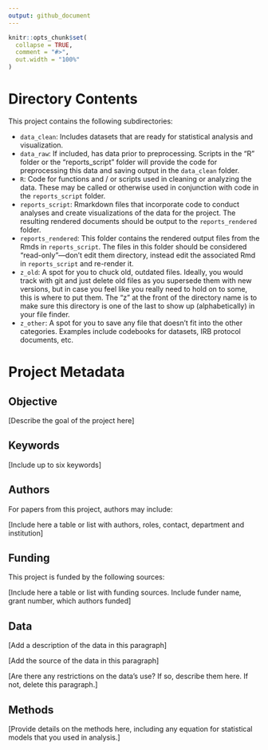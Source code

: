 ```yaml
---
output: github_document
---
```


<!-- README.md is generated from README.Rmd. Please edit that file -->

```r
knitr::opts_chunk$set(
  collapse = TRUE,
  comment = "#>",
  out.width = "100%"
)
```

# Directory Contents

This project contains the following subdirectories: 

- `data_clean`: Includes datasets that are ready for statistical analysis
and visualization.
- `data_raw`: If included, has data prior to preprocessing. Scripts in the 
"R" folder or the "reports_script" folder will provide the code for preprocessing
this data and saving output in the `data_clean` folder.
- `R`: Code for functions and / or scripts used in cleaning or analyzing the 
data. These may be called or otherwise used in conjunction with code in the 
`reports_script` folder.
- `reports_script`: Rmarkdown files that incorporate code to conduct analyses
and create visualizations of the data for the project. The resulting 
rendered documents should be output to the `reports_rendered` folder. 
- `reports_rendered`: This folder contains the rendered output files from the
Rmds in `reports_script`. The files in this folder should be considered
"read-only"---don't edit them directory, instead edit the associated Rmd in
`reports_script` and re-render it.
- `z_old`: A spot for you to chuck old, outdated files. Ideally, you would 
track with git and just delete old files as you supersede them with new versions, 
but in case you feel like you really need to hold on to some, this is where to 
put them. The "z" at the front of the directory name is to make sure this 
directory is one of the last to show up (alphabetically) in your file finder.
- `z_other`: A spot for you to save any file that doesn't fit into the other
categories. Examples include codebooks for datasets, IRB protocol documents, 
etc.

# Project Metadata

## Objective

[Describe the goal of the project here]

## Keywords

[Include up to six keywords]

## Authors

For papers from this project, authors may include: 

[Include here a table or list with authors, roles, contact, department and
institution]

## Funding

This project is funded by the following sources: 

[Include here a table or list with funding sources. Include funder name, grant
number, which authors funded]

## Data

[Add a description of the data in this paragraph]

[Add the source of the data in this paragraph]

[Are there any restrictions on the data's use? If so, describe them 
here. If not, delete this paragraph.]

## Methods

[Provide details on the methods here, including any equation for 
statistical models that you used in analysis.]




